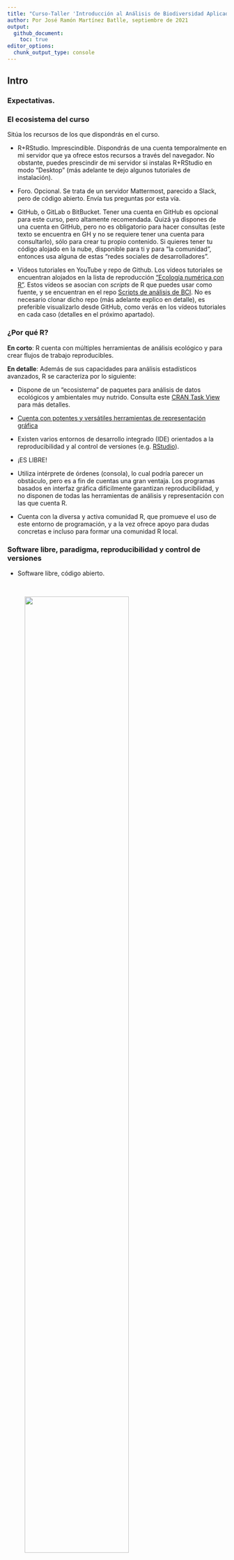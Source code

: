```yaml
---
title: "Curso-Taller 'Introducción al Análisis de Biodiversidad Aplicado con R' (202109)"
author: Por José Ramón Martínez Batlle, septiembre de 2021
output:
  github_document:
    toc: true
editor_options: 
  chunk_output_type: console
---
```


<!-- Este .md fue generado a partir del .Rmd homónimo. Edítese el .Rmd -->

## Intro

### Expectativas.


### El ecosistema del curso

Sitúa los recursos de los que dispondrás en el curso.

- R+RStudio. Imprescindible. Dispondrás de una cuenta temporalmente en mi servidor que ya ofrece estos recursos a través del navegador. No obstante, puedes prescindir de mi servidor si instalas R+RStudio en modo "Desktop" (más adelante te dejo algunos tutoriales de instalación).

- Foro. Opcional. Se trata de un servidor Mattermost, parecido a Slack, pero de código abierto. Envía tus preguntas por esta vía.

- GitHub, o GitLab o BitBucket. Tener una cuenta en GitHub es opcional para este curso, pero altamente recomendada. Quizá ya dispones de una cuenta en GitHub, pero no es obligatorio para hacer consultas (este texto se encuentra en GH y no se requiere tener una cuenta para consultarlo), sólo para crear tu propio contenido. Si quieres tener tu código alojado en la nube, disponible para ti y para "la comunidad", entonces usa alguna de estas "redes sociales de desarrolladores".

- Vídeos tutoriales en YouTube y repo de Github. Los vídeos tutoriales se encuentran alojados en la lista de reproducción ["Ecología numérica con R"](https://www.youtube.com/playlist?list=PLDcT2n8UzsCRDqjqSeqHI1wsiNOqpYmsJ). Estos vídeos se asocian con *scripts* de R que puedes usar como fuente, y se encuentran en el repo [Scripts de análisis de BCI](https://github.com/biogeografia-master/scripts-de-analisis-BCI). No es necesario clonar dicho repo (más adelante explico en detalle), es preferible visualizarlo desde GitHub, como verás en los vídeos tutoriales en cada caso (detalles en el próximo apartado). 

### ¿Por qué R?

**En corto**: R cuenta con múltiples herramientas de análisis ecológico y para crear flujos de trabajo reproducibles.

**En detalle**: Además de sus capacidades para análisis estadísticos avanzados, R se caracteriza por lo siguiente:

  - Dispone de un "ecosistema" de paquetes para análisis de datos ecológicos y ambientales muy nutrido. Consulta este [CRAN Task View](https://cran.r-project.org/web/views/Environmetrics.html) para más detalles.

  - [Cuenta con potentes y versátiles herramientas de representación gráfica](https://www.r-graph-gallery.com/)

  - Existen varios entornos de desarrollo integrado (IDE) orientados a la reproducibilidad y al control de versiones (e.g. [RStudio](https://rstudio.com/)).
  
  - ¡ES LIBRE\!
  
  - Utiliza intérprete de órdenes (consola), lo cual podría parecer un obstáculo, pero es a fin de cuentas una gran ventaja. Los programas basados en interfaz gráfica difícilmente garantizan reproducibilidad, y no disponen de todas las herramientas de análisis y representación con las que cuenta R.
  
  - Cuenta con la diversa y activa comunidad R, que promueve el uso de este entorno de programación, y a la vez ofrece apoyo para dudas concretas e incluso para formar una comunidad R local.

### Software libre, paradigma, reproducibilidad y control de versiones

- Software libre, código abierto.

&nbsp;

<figure>
<img src="img/os-apps-01.png" width="75%"/>
<figcaption>Varias aplicaciones de software de código abierto y/o libres</figcaption>
</figure>

&nbsp;

<figure>
<img src="img/os-apps-02.png" width="75%"/>
<figcaption>ODK</figcaption>
</figure>

&nbsp;

- Programación orientada a objetos.

- **Demo**. Un vistazo rápido a R y a la IDE RStudio (¿Qué es R?).

- Reproducibilidad (Markdown, cuadernos RMarkdown).

&nbsp;

<figure>
<img src="img/wickham-against-gui.png" width="75%"/>
<figcaption>Why program in R?</figcaption>
</figure>

&nbsp;

<figure>
<img src="img/share-code-repro-01.png" width="75%"/>
</figure>

<figure>
<img src="img/share-code-repro-02.png" width="75%"/>
<figcaption>Reproducibilidad y preproducibilidad</figcaption>
</figure>

&nbsp;

<figure>
<img src="img/share-code-repro-03.png" width="75%"/>
<figcaption>Tarjeta perforada</figcaption>
</figure>

&nbsp;

- **Demo**. Probemos un sencillo ejemplo para demostrar la utilidad de los cuadernos RMD de dos formas distintas:

  - Desde cero.
  
  - Usando un repo preexistente alojado en GitHub.

- Control de versiones (Git, GitHub).

&nbsp;

<figure>
<img src="img/version-control.jpg" width="75%"/>
<figcaption>Fuente: <a href="http://phdcomics.com/comics/archive_print.php?comicid=1531">http://phdcomics.com/comics/archive_print.php?comicid=1531</a></figcaption>
</figure>


&nbsp;

- ¿Para qué me sirve la cuenta de GitHub?

  - En mis clases en la UASD son imprescindibles, aunque en este curso es sólo "recomendada".
  
  - **Demo**: Iniciar sesión en GitHub > Buscar repo > Fork > Clone > [Identificarme] > Commit > Push > Ver cambios

### ¿Cómo instalar R y RStudio?

Dispondrás de una cuenta temporalmente en mi servidor RStudio, por lo que no necesitas instalar R+Rstudio en tu máquina mientras dure el curso. No obstante, si quieres instalar R+RStudio por tu cuenta, te vendrá bien para el futuro si planeas seguir usando este entorno de programación. La versión más reciente de R es la 4, pero versiones >3, como la 3.6, funcionan igualmente bien.

Te transcribo a continuación algunos punteros de vídeos-tutoriales recientes que explican cómo instalarlos a ambos. Lógicamente, la instalación es diferente según el sistema operativo, pero mi recomendación más importante es la siguiente: **sólo instala programas que procedan de fuentes confianza**. El repositorio oficial de R se llama [CRAN](https://cran.r-project.org/).

  - Linux, GNU/Linux o whatever. Lee en el CRAN, pero también [este vídeo](https://www.youtube.com/watch?v=RDUED5LHEfE) lo explica (no sé si sea el más didáctico, pero es reciente y completo). Puedo ofrecer soporte sobre cómo instalar en este sistema operativo (los puristas dicen que no es un sistema operativo).
  
  - Windows. En el CRAN encontrarás la instalación, y [este vídeo](https://www.youtube.com/watch?v=h2IPWVXaUuU) me pareció completo. No puedo ofrecer soporte sobre cómo instalar R en este sistema operativo, aunque quizá puedo aportar ideas generales.
  
  - macOS. No puedo sugerir nada aquí, así que mejor buscar opciones por tu propia cuenta. En todo caso, la [página del CRAN](https://cran.r-project.org/bin/macosx/) sobre cómo instalar en macOS luce detallada
  
  - Si tienes experiencia en contenedores, prueba con Docker. Esta opción tiene múltiples ventajas, como por ejemplo: 1) No tienes que pelearte con el infierno de las dependencias; 2) Normalmente, las imágenes de Docker de R incorporan de serie varios paquetes muy populares; 3) Dispondrás de RStudio Server y, dependiendo de la imagen que descargues, del servidor Shiny.


### La obtención de certificado, en cuatro pasos

1. Elige una familia de plantas de entre éstas: Annonaceae, Apocynaceae, Arecaceae, Burseraceae, Chrysobalanaceae, Clusiaceae, Euphorbiaceae, Fabaceae-caesalpinioideae, Fabaceae-mimosoideae, Fabaceae-papilionoideae, Lauraceae, Malvaceae, Melastomataceae, Meliaceae, Moraceae, Myrsinaceae, Myrtaceae, Piperaceae, Rubiaceae, Rutaceae, Salicaceae, Sapindaceae, Sapotaceae, Urticaceae. Asimismo Elige al menos uno de estos análisis : análisis de agrupamiento (*cluster analysis*), análisis de ordenación, análisis de diversidad. Informa al profesor (por foro o correo) para evitar de tu elección y espera aprobación.

2. Aplícale, mediante script, el análisis elegido a la familia elegida. Guarda el script, es un entregable. Nota: tu script lo ejecutaré, así que debe ser reproducible.

3. Escribe un resumen de 250 palabras (máximo recomendado), que resuma lo siguiente: qué responde tu análisis, cómo lo hiciste, qué obtuviste y qué perspectivas abre. Usa el formato que prefieras: RMarkdown, Markdown, TeX, o usa los procesadores de texto tradicionales LibreOffice Writer, Microsoft Word. Me interesa el contenido, no el formato. No es necesario añadir figuras ni tablas al resumen, porque las veré al reproducir tu script.

4. Envía el script reproducible y el texto a mi dirección de correo, o por el foro.

## Análisis de biodiversidad

### La parcela permanente de 50-ha de árboles de Barro Colorado Island (BCI).

Para obtener resultados empíricos consistentes, se necesitan datos de comunidad y ambientales de calidad. El [conjunto de datos de BCI](http://ctfs.si.edu/webatlas/datasets/bci) es idóneo en este sentido, puesto que dispone de múltiples variables ambientales e información de la comunidad basada en repetidos censos desde la década de los 80 del siglo XX (Condit, 1998; Hubbel et al., 1999; Hubbel et al., 2005). Los datos están bien documentados y contienen todas las variables necesarias para cualquier análisis de ecología numérica.

Puedes consultar más en estos vídeos.

* [Vídeo (versión en español): Un vistazo a la ciencia y los cientificos que trabajan en la isla de Barro Colorado](https://www.youtube.com/watch?v=bN54RGtxFeM)

* [Vídeo (versión original en inglés): Barro Colorado Island: BCI - Official Video - Smithsonian Tropical Research Institute in Panama](https://www.youtube.com/watch?v=tRGG-XmNMhk)

* [Vídeo: Datos censales parcela permanente 50 ha árboles BCI, explicado por el tali](https://www.youtube.com/watch?v=Hm6yO_V6NUY&list=PLDcT2n8UzsCRDqjqSeqHI1wsiNOqpYmsJ&index=1)

### Una rápida intro a R

- Objetos en R. Creé [este tutorial](https://geofis.shinyapps.io/tutorial1/) hace ya algún tiempo, pero pienso que sigue siendo útil. **Demo** en vivo.

### Análisis exploratorio de datos (AED). ¿Por qué? Matrices de comunidad y ambiental.

<figure>
<img src="img/eda-importance.png" width="75%"/>
<figcaption>The Datasaurus Dozen. Aunque diferentes en apariencia, cada conjunto de datos tiene el mismo resumen estadístico (media, desviación estándar y correlación de Pearson) a dos posiciones decimales. Fuente: <a href="https://www.autodesk.com/research/publications/same-stats-different-graphs">https://www.autodesk.com/research/publications/same-stats-different-graphs</a></figcaption>
</figure>

&nbsp;

- **Demo**. [Vídeo: Análisis exploratorio de datos, parte 1. Objetos en R, insertar en documento RMarkdown. T39:19](https://www.youtube.com/watch?v=vRWoqzJrnk4&list=PLDcT2n8UzsCRDqjqSeqHI1wsiNOqpYmsJ&index=4)

> En el vídeo tutorial, así como en los siguientes, verás que me refiero a scripts que disponen de dos versiones cada uno: una versión Markdown (archivo `.md`) y una versión R (archivo `.R`). Utiliza la versión *Ra*" del archivo`.R` para copiar código, pegarlo en R y reproducir los análisis. Utiliza el archivo `.md` para ver el resultado "tejido" que obtendrías al ejecutar cada script.

- [Vídeo sugerido: Análisis exploratorio de datos, parte 2. Tutorial de tidyverse. T1:48:09](https://www.youtube.com/watch?v=YiUmteAbLt8&list=PLDcT2n8UzsCRDqjqSeqHI1wsiNOqpYmsJ&index=5)

- **Demo**. [Vídeo: Análisis exploratorio de datos, parte 3. Mapas de riqueza y abundancia. T35:31](https://www.youtube.com/watch?v=okMDGdgQ1EM&list=PLDcT2n8UzsCRDqjqSeqHI1wsiNOqpYmsJ&index=6)
      
- [Vídeo sugerido: Análisis exploratorio de datos, parte 4. Mapas de variables ambientales. T27:37](https://www.youtube.com/watch?v=qe7qD03n0jI&list=PLDcT2n8UzsCRDqjqSeqHI1wsiNOqpYmsJ&index=7)
      
- **Demo**. [Vídeo: Análisis exploratorio de datos, parte 5. Paneles de correlación. T40:39](https://www.youtube.com/watch?v=xfKGOWNyJVc&list=PLDcT2n8UzsCRDqjqSeqHI1wsiNOqpYmsJ&index=8)
      
- [Vídeo sugerido: Análisis exploratorio de datos, parte 6. Mapas de variables ambientales por lotes. T15:33](https://www.youtube.com/watch?v=SNYhP5mqlTQ&list=PLDcT2n8UzsCRDqjqSeqHI1wsiNOqpYmsJ&index=9)


### Medidas de asociación: distancia.

- **Demo**. [Vídeo: Medición de asociación, parte 1. Teoría sobre los modos Q y R, Orlóci. T29:12](https://www.youtube.com/watch?v=yQ10lp0-nHc&list=PLDcT2n8UzsCRDqjqSeqHI1wsiNOqpYmsJ&index=10)


- [Vídeo sugerido: Medición de asociación, parte 2. Modo Q aplicado. T36:11](https://www.youtube.com/watch?v=M3GfFzkJFys&list=PLDcT2n8UzsCRDqjqSeqHI1wsiNOqpYmsJ&index=11)
      
- [Vídeo sugerido: Medición de asociación, parte 3. Modo R aplicado. T28:16](https://www.youtube.com/watch?v=mef9NIjXBWY&list=PLDcT2n8UzsCRDqjqSeqHI1wsiNOqpYmsJ&index=12)


### Análisis de agrupamiento (cluster analysis).

- [Vídeo sugerido: Análisis de agrupamiento (cluster analysis), parte 1. Agrupamiento jerárquico. T38:14](https://www.youtube.com/watch?v=AW5L-uZlEvk&list=PLDcT2n8UzsCRDqjqSeqHI1wsiNOqpYmsJ&index=13)
      
- **Demo**. [Vídeo: Análisis de agrupamiento (cluster analysis), parte 2. Interpretación/comparación de resultados. T1:11:54](https://www.youtube.com/watch?v=y1ZZh9ajT_U&list=PLDcT2n8UzsCRDqjqSeqHI1wsiNOqpYmsJ&index=14)
      
- [Vídeo sugerido: Análisis de agrupamiento, parte 3. Grupos (clústers), variables ambientales y mapas. T33:49](https://www.youtube.com/watch?v=ZrXpgDAaDo8&list=PLDcT2n8UzsCRDqjqSeqHI1wsiNOqpYmsJ&index=15)
      
- **Demo**. [Vídeo: Análisis de agrupamiento, parte 4. Asociación de especies con hábitats. T55:05](https://www.youtube.com/watch?v=JK7hq71onKs&list=PLDcT2n8UzsCRDqjqSeqHI1wsiNOqpYmsJ&index=16)

### Análisis de ordenación.

- **Demo**. [Vídeo: Técnicas de ordenación, parte 1. Ordenación no restringida o 'simple'. T2:08:05](https://www.youtube.com/watch?v=xLFz4WRgoDE&list=PLDcT2n8UzsCRDqjqSeqHI1wsiNOqpYmsJ&index=17)

- [Vídeo sugerido: Técnicas de ordenación, parte 2. Ordenación restringida o 'canónica'. T1:11:44]()

### Análisis de diversidad.

- **Demo**. [Vídeo: Análisis de diversidad, parte 1. Diversidad alpha. T1:45:15](https://www.youtube.com/watch?v=QVfVH2bVJbM&list=PLDcT2n8UzsCRDqjqSeqHI1wsiNOqpYmsJ&index=19)

- [Vídeo sugerido: Análisis de diversidad, parte 2. Diversidad beta. T23:29](https://www.youtube.com/watch?v=rJ67sF0hYuE&list=PLDcT2n8UzsCRDqjqSeqHI1wsiNOqpYmsJ&index=20)

### Hacia dónde va el análisis de biodiversidad.



### Referencias

1. Repo de *scripts*, que dispone de un DOI, el cual puedes usar para referirlo:  [![DOI](https://zenodo.org/badge/303678546.svg)](https://zenodo.org/badge/latestdoi/303678546), o puedes usar esta [entrada BibTeX](https://github.com/biogeografia-master/scripts-de-analisis-BCI#entrada-bibtex)

2. Manual de referencia (en inglés), para dudas específicas: Borcard, D., Gillet, F., & Legendre, P. (2018). **Numerical ecology with R**. Springer.